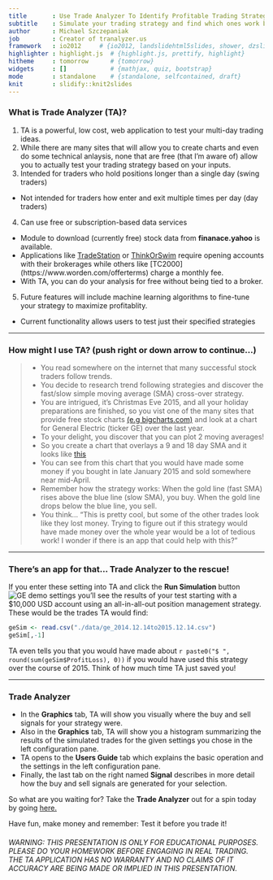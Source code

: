 ```yaml
---
title       : Use Trade Analyzer To Identify Profitable Trading Strategies
subtitle    : Simulate your trading strategy and find which ones work best
author      : Michael Szczepaniak
job         : Creator of tranalyzer.us
framework   : io2012     # {io2012, landslidehtml5slides, shower, dzslides, ...}
highlighter : highlight.js  # {highlight.js, prettify, highlight}
hitheme     : tomorrow      # {tomorrow}
widgets     : []            # {mathjax, quiz, bootstrap}
mode        : standalone    # {standalone, selfcontained, draft}
knit        : slidify::knit2slides
---
```


<style type="text/css">
body {background:grey transparent;
}
</style>

### What is Trade Analyzer (TA)?

1. TA is a powerful, low cost, web application to test your multi-day trading ideas.
2. While there are many sites that will allow you to create charts and even do some technical anlaysis, none that are free (that I'm aware of) allow you to actually test your trading strategy based on your inputs.
3. Intended for traders who hold positions longer than a single day (swing traders)
  - Not intended for traders how enter and exit multiple times per day (day traders)
4. Can use free or subscription-based data services
  - Module to download (currently free) stock data from <b>finanace.yahoo</b> is available.
  - Applications like [TradeStation](http://www.tradestation.com/products/stocks-and-etfs/pricing) or [ThinkOrSwim](https://www.thinkorswim.com/t/innovation.html) require opening accounts with their brokerages while others like [TC2000] (https://www.worden.com/offerterms) charge a monthly fee.
  - With TA, you can do your analysis for free without being tied to a broker.
5. Future features will include machine learning algorithms to fine-tune your strategy to maximize profitablity.
  - Current functionality allows users to test just their specified strategies

--- 

### How might I use TA? (push right or down arrow to continue...)

> * You read somewhere on the internet that many successful stock traders follow trends.
> * You decide to research trend following strategies and discover the fast/slow simple moving average (SMA) cross-over strategy.
> * You are intrigued, it's Christmas Eve 2015, and all your holiday preparations are finished, so you vist one of the many sites that provide free stock charts [(e.g bigcharts.com)](http://bigcharts.marketwatch.com) and look at a chart for General Electric (ticker GE) over the last year.
> * To your delight, you discover that you can plot 2 moving averages!
> * So you create a chart that overlays a 9 and 18 day SMA and it looks like [this](https://www.dropbox.com/s/0lyl8apq7p78s0r/geYtd2015.12.24.jpg?raw=1)
> * You can see from this chart that you would have made some money if you bought in late January 2015 and sold somewhere near mid-April.
  - Remember how the strategy works: When the gold line (fast SMA) rises above the blue line (slow SMA), you buy.  When the gold line drops below the blue line, you sell.
> * You think... "This is pretty cool, but some of the other trades look like they lost money.  Trying to figure out if this strategy would have made money over the whole year would be a lot of tedious work!  I wonder if there is an app that could help with this?"

--- 

### There's an app for that... Trade Analyzer to the rescue!

If you enter these setting into TA and click the <b>Run Simulation</b> button
<img src="./assets/img/ge_demo-settings.jpg" alt="GE demo settings">
you'll see the results of your test starting with a $10,000 USD account using an all-in-all-out position management strategy.  These would be the trades TA would find:

```r
geSim <- read.csv("./data/ge_2014.12.14to2015.12.14.csv")
geSim[,-1]
```
TA even tells you that you would have made about `r paste0("$ ", round(sum(geSim$ProfitLoss), 0))` if you would have used this strategy over the course of 2015.  Think of how much time TA just saved you!


--- 

### Trade Analyzer 

* In the **Graphics** tab, TA will show you visually where the buy and sell signals for your strategy were.
* Also in the **Graphics** tab, TA will show you a histogram summarizing the results of the simulated trades for the given settings you chose in the left configuration pane.
* TA opens to the **Users Guide** tab which explains the basic operation and the settings in the left configuration pane.
* Finally, the last tab on the right named **Signal** describes in more detail how the buy and sell signals are generated for your selection.  

So what are you waiting for?  Take the **Trade Analyzer** out for a spin today by going [here.](https://michael-szczepaniak.shinyapps.io/tranalyzer)

Have fun, make money and remember: Test it before you trade it!  

###### WARNING: THIS PRESENTATION IS ONLY FOR EDUCATIONAL PURPOSES.  PLEASE DO YOUR HOMEWORK BEFORE ENGAGING IN REAL TRADING.  THE TA APPLICATION HAS NO WARRANTY AND NO CLAIMS OF IT ACCURACY ARE BEING MADE OR IMPLIED IN THIS PRESENTATION.